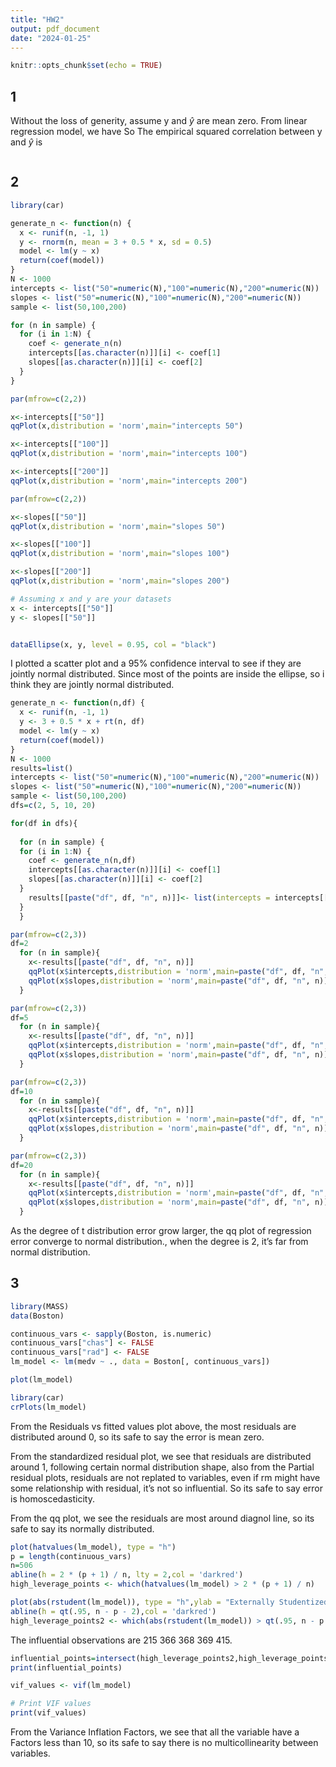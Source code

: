 ```yaml
---
title: "HW2"
output: pdf_document
date: "2024-01-25"
---
```


```r
knitr::opts_chunk$set(echo = TRUE)
```
## 1

Without the loss of generity, assume y and $\hat{y}$ are mean zero. From linear regression model, we have 
\begin{align}
    (y-\hat{y})^T \cdot \hat{y} & = 0 \\
    y^T \cdot \hat{y} & =\hat{y}^T \cdot \hat{y}
\end{align}
So 
\begin{align}
    R^2 & = 1 - \frac{\sum_{i=1}^{n} (y_i - \hat{y}_i)^2}{\sum_{i=1}^{n} y_i^2} \\
    & = 1 - \frac{y^T \cdot y - 2y^T \cdot \hat{y} + \hat{y}^T \cdot \hat{y}}{y^T \cdot y} \\
    & = 1 - \frac{y^T \cdot y - \hat{y}^T \cdot \hat{y}}{y^T \cdot y} \\
    &= \frac{\hat{y}^T \cdot \hat{y}}{y^T \cdot y}
\end{align}
The empirical squared correlation between y and $\hat{y}$ is 
\begin{align}
    \rho^2 & = \frac{\left(\frac{1}{n} \sum_{i=1}^{n} \hat{y}_i y_i\right)^2}{\left(\frac{1}{n} \sum_{i=1}^{n} \hat{y}_i^2\right)\left(\frac{1}{n} \sum_{i=1}^{n} y_i^2\right)} \\
    & = \frac{\hat{y}^T \cdot y}{(\hat{y}^T \cdot \hat{y})(y \cdot y)} \\
    & = \frac{\hat{y}^T \cdot \hat{y}}{(\hat{y}^T \cdot \hat{y})(y \cdot y)} \\
    & = R^2
\end{align}

```r
```
## 2

```r
library(car)

generate_n <- function(n) {
  x <- runif(n, -1, 1) 
  y <- rnorm(n, mean = 3 + 0.5 * x, sd = 0.5)  
  model <- lm(y ~ x)  
  return(coef(model))  
}
N <- 1000 
intercepts <- list("50"=numeric(N),"100"=numeric(N),"200"=numeric(N))
slopes <- list("50"=numeric(N),"100"=numeric(N),"200"=numeric(N))
sample <- list(50,100,200)

for (n in sample) {
  for (i in 1:N) {
    coef <- generate_n(n)
    intercepts[[as.character(n)]][i] <- coef[1]
    slopes[[as.character(n)]][i] <- coef[2]
  }
}
```

```r
par(mfrow=c(2,2))

x<-intercepts[["50"]]
qqPlot(x,distribution = 'norm',main="intercepts 50")

x<-intercepts[["100"]]
qqPlot(x,distribution = 'norm',main="intercepts 100")

x<-intercepts[["200"]]
qqPlot(x,distribution = 'norm',main="intercepts 200")
```
```r
par(mfrow=c(2,2))

x<-slopes[["50"]]
qqPlot(x,distribution = 'norm',main="slopes 50")

x<-slopes[["100"]]
qqPlot(x,distribution = 'norm',main="slopes 100")

x<-slopes[["200"]]
qqPlot(x,distribution = 'norm',main="slopes 200")
```
```r
# Assuming x and y are your datasets
x <- intercepts[["50"]]
y <- slopes[["50"]]


dataEllipse(x, y, level = 0.95, col = "black")

```
I plotted a scatter plot and a 95% confidence interval to see if they are jointly normal distributed. Since most of the points are inside the ellipse, so i think they are 
jointly normal distributed. 
```r

generate_n <- function(n,df) {
  x <- runif(n, -1, 1) 
  y <- 3 + 0.5 * x + rt(n, df)
  model <- lm(y ~ x)  
  return(coef(model))  
}
N <- 1000 
results=list()
intercepts <- list("50"=numeric(N),"100"=numeric(N),"200"=numeric(N))
slopes <- list("50"=numeric(N),"100"=numeric(N),"200"=numeric(N))
sample <- list(50,100,200)
dfs=c(2, 5, 10, 20)

for(df in dfs){
  
  for (n in sample) {
  for (i in 1:N) {
    coef <- generate_n(n,df)
    intercepts[[as.character(n)]][i] <- coef[1]
    slopes[[as.character(n)]][i] <- coef[2]
  }
    results[[paste("df", df, "n", n)]]<- list(intercepts = intercepts[[as.character(n)]], slopes = slopes[[as.character(n)]])
  }
  }
```

```r
par(mfrow=c(2,3))
df=2
  for (n in sample){
    x<-results[[paste("df", df, "n", n)]]
    qqPlot(x$intercepts,distribution = 'norm',main=paste("df", df, "n", n))
    qqPlot(x$slopes,distribution = 'norm',main=paste("df", df, "n", n))
  }

```

```r
par(mfrow=c(2,3))
df=5
  for (n in sample){
    x<-results[[paste("df", df, "n", n)]]
    qqPlot(x$intercepts,distribution = 'norm',main=paste("df", df, "n", n))
    qqPlot(x$slopes,distribution = 'norm',main=paste("df", df, "n", n))
  }

```
```r
par(mfrow=c(2,3))
df=10
  for (n in sample){
    x<-results[[paste("df", df, "n", n)]]
    qqPlot(x$intercepts,distribution = 'norm',main=paste("df", df, "n", n))
    qqPlot(x$slopes,distribution = 'norm',main=paste("df", df, "n", n))
  }

```

```r
par(mfrow=c(2,3))
df=20
  for (n in sample){
    x<-results[[paste("df", df, "n", n)]]
    qqPlot(x$intercepts,distribution = 'norm',main=paste("df", df, "n", n))
    qqPlot(x$slopes,distribution = 'norm',main=paste("df", df, "n", n))
  }

```
As the degree of t distribution error grow larger, the qq plot of regression error converge to normal distribution., when the degree is 2, it's far from normal distribution.


## 3
```r
library(MASS)
data(Boston)

continuous_vars <- sapply(Boston, is.numeric)
continuous_vars["chas"] <- FALSE
continuous_vars["rad"] <- FALSE
lm_model <- lm(medv ~ ., data = Boston[, continuous_vars])
```
```r
plot(lm_model)
```
```r
library(car)
crPlots(lm_model)
```
From the Residuals vs fitted values plot above, the most residuals are distributed around 0, so its safe to say the error is mean zero.

From the standardized residual plot, we see that residuals are distributed around 1, following certain normal distribution shape, also from the Partial residual plots, residuals are not replated to variables, even if rm might have some relationship with residual, it's not so influential. So its safe to say error is homoscedasticity.

From the qq plot, we see the residuals are most around diagnol line, so its safe to say its normally distributed.
```r
plot(hatvalues(lm_model), type = "h")
p = length(continuous_vars)
n=506
abline(h = 2 * (p + 1) / n, lty = 2,col = 'darkred')
high_leverage_points <- which(hatvalues(lm_model) > 2 * (p + 1) / n)
```
```r
plot(abs(rstudent(lm_model)), type = "h",ylab = "Externally Studentized Residuals (in absolute value)")
abline(h = qt(.95, n - p - 2),col = 'darkred') 
high_leverage_points2 <- which(abs(rstudent(lm_model)) > qt(.95, n - p - 2))
```
The influential observations are 215 366 368 369 415.
```r
influential_points=intersect(high_leverage_points2,high_leverage_points)
print(influential_points)
```
```r
vif_values <- vif(lm_model)

# Print VIF values
print(vif_values)

```
From the Variance Inflation Factors, we see that all the variable have a Factors less than 10, so its safe to say there is no multicollinearity between variables.
